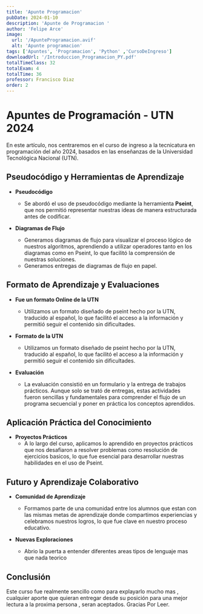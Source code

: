 ```yaml
---
title: 'Apunte Programacion'
pubDate: 2024-01-10
description: 'Apunte de Programacion '
author: 'Felipe Arce'
image:
  url: '/ApunteProgramacion.avif'
  alt: 'Apunte programacion'
tags: ['Apuntes', 'Programacion', 'Python' ,'CursoDeIngreso']
downloadUrl: '/Introduccion_Programacion_PY.pdf'
totalTimeClass: 32
totalExam: 4
totalTime: 36
professor: Francisco Diaz
order: 2
---
```


# Apuntes de Programación - UTN 2024

En este artículo, nos centraremos en el curso de ingreso a la tecnicatura en  programación del año 2024, basados en las enseñanzas de la Universidad Tecnológica Nacional (UTN).

## Pseudocódigo y Herramientas de Aprendizaje

- **Pseudocódigo**
  - Se abordó el uso de pseudocódigo mediante la herramienta **Pseint**, que nos permitió representar nuestras ideas de manera estructurada antes de codificar.

- **Diagramas de Flujo**
  - Generamos diagramas de flujo para visualizar el proceso lógico de nuestros algoritmos, aprendiendo a utilizar operadores tanto en los diagramas como en Pseint, lo que facilitó la comprensión de nuestras soluciones.
  - Generamos entregas de diagramas de flujo en papel. 

## Formato de Aprendizaje y Evaluaciones
- **Fue un formato Online de la UTN**
  - Utilizamos un formato diseñado de pseint hecho por la UTN, traducido al español, lo que facilitó el acceso a la información y permitió seguir el contenido sin dificultades.

- **Formato de la UTN**
  - Utilizamos un formato diseñado de pseint hecho por la UTN, traducido al español, lo que facilitó el acceso a la información y permitió seguir el contenido sin dificultades.

- **Evaluación**
  - La evaluación consistió en un formulario y la entrega de trabajos prácticos. Aunque solo se trató de entregas, estas actividades fueron sencillas y fundamentales para comprender el flujo de un programa secuencial y poner en práctica los conceptos aprendidos.

## Aplicación Práctica del Conocimiento

- **Proyectos Prácticos**
  - A lo largo del curso, aplicamos lo aprendido en proyectos prácticos que nos desafiaron a resolver problemas como resolución de ejercicios basicos, lo que fue esencial para desarrollar nuestras habilidades en el uso de Pseint.


## Futuro y Aprendizaje Colaborativo

- **Comunidad de Aprendizaje**
  - Formamos parte de una comunidad entre los alumnos que estan con las mismas metas  de aprendizaje donde compartimos experiencias y celebramos nuestros logros, lo que fue clave en nuestro proceso educativo.

- **Nuevas Exploraciones**
  - Abrio la puerta a entender diferentes areas tipos de lenguaje mas que nada teorico

## Conclusión

Este curso fue realmente sencillo como para explayarlo mucho mas , cualquier aporte que quieran entregar desde su posición para una mejor lectura a la proxima persona , seran aceptados. Gracias Por Leer.